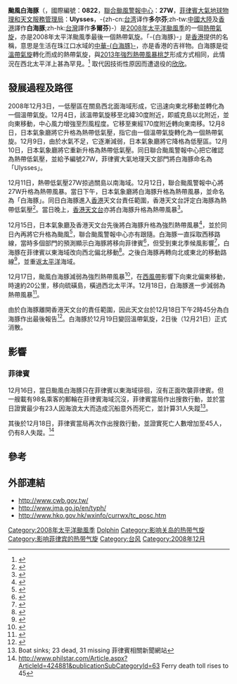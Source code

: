 {{noteTA|G1=Weather|G2=CWBTyphoonOld
|T=zh-cn:台风白海豚 (2008年); zh-tw:中度颱風多爾芬 (2008年); zh-hk:颱風白海豚 (2008年); zh-mo:颱風白海豚 (2008年)
|1=zh-cn:白海豚;zh-tw:多爾芬;zh-hk:白海豚; zh-mo:白海豚;
|2=zh-cn:强热帶风暴桃芝; zh-tw:強烈熱帶風暴桔梗; zh-hk:強烈熱帶風暴桃芝; zh-mo:強烈熱帶風暴桃芝;
}}
{{about|2008年的颱風白海豚|其它同名風暴|颱風白海豚}}
{{颱風基礎資訊
|颱風名稱              = 颱風白海豚
|外文名稱              = Typhoon Dolphin
|外文語言              = 英語
|十分鐘平均風速JMA      = 65|JMA=knot
|十分鐘平均風速CWB      = 33|CWB=m/s
|十分鐘平均風速KMA      = 36|KMA=m/s
|十分鐘平均風速HKO      = 120
|十分鐘平均風速PAGASA   = 130
|二分鐘平均風速         = 35|NMC=m/s
|一分鐘平均風速         = 85|SSHS=knot
|代表圖像              = Dolphin 2008-12-16 at 0445 UTC.jpg
|代表圖像名稱          = 颱風白海豚
|形成日期              = 2008年12月3日
|轉化日期              = 2008年12月8日（轉化為[[熱帶氣旋|熱帶氣旋]]）<br>2008年12月19日（復原為[[溫帶氣旋|溫帶氣旋]]）
|消散日期              = 2008年12月21日
|最低氣壓              = 970
|瞬間最大陣風          = 175
|財產損失              = 
|死傷人數              = 45死8失蹤
|影響地區              = {{PHI}}
|備註                  = 
|颱風路徑圖            = Dolphin 2008 track.png
|風季年份              = 2008
|風季位置              = 太平洋
}}{{各地中文名
|cn= 白海豚
|tw= 多爾芬<ref>[http://news.gpwb.gov.tw/mobile/news.aspx?ydn=026dTHGgTRNpmRFEgxcbfc4F8J3ahtuG7OxCtCB9AyWjSfuwcke697cHl1SO5xIk1I7BBaIj5p3W5uTmQOkPYnWyr9qjbv2z3iKDm6ldm3c%3D 東北季風增強 氣溫下降 早、晚溫差大]{{dead link|date=2018年5月 |bot=InternetArchiveBot |fix-attempted=yes }}，2008-12-14，國防部[[青年日報|青年日報]]社</ref><ref>[http://pheoc.phfd.gov.tw/upload/news/35072012-05-22file1.doc 西北太平洋及南海颱風中文音譯及國際命名對照表] {{Wayback|url=http://pheoc.phfd.gov.tw/upload/news/35072012-05-22file1.doc |date=20160304103142 }}，[[澎湖縣政府消防局|澎湖縣政府消防局]]</ref><ref>[http://rdc28.cwb.gov.tw/TDB/ntdb/pageControl/typhoon 颱風資料庫] {{Wayback|url=http://rdc28.cwb.gov.tw/TDB/ntdb/pageControl/typhoon |date=20181025071210 }}，[[交通部中央氣象局|交通部中央氣象局]]</ref><ref>{{cite web | url=http://www.sharpdaily.tw/index/article/3523 | title=下個颱風名叫「白海豚」　網友：真的會轉彎 | publisher=[[爽報_(台灣)|台灣爽報]] | date=2015-05-07 | accessdate=2015-05-15 | author=隋昊志 | archive-date=2015-05-18 | archive-url=https://web.archive.org/web/20150518100825/http://www.sharpdaily.tw/index/article/3523 | dead-url=yes }}</ref>
|hk= 白海豚<ref>[http://archive.news.gov.hk/isd/ebulletin/tc/category/environment/051124/html/051124tc04001.htm -{白}-海豚、獅-{子山}-成颱風名字]，2005-11-24，[[香港政府|香港政府]]新聞網</ref><ref>[http://www.hko.gov.hk/wxinfo/news/2005/pre1124c.htm 熱帶氣旋將易名：「白海豚」、「獅子山」登台，「欣欣」、「婷婷」退役] {{Wayback|url=http://www.hko.gov.hk/wxinfo/news/2005/pre1124c.htm |date=20120121071332 }}，2005-11-24，[[香港天文台|香港天文台]]</ref>
}}
{{NoteUTC+8}}
{{portal pts}}
'''颱風白海豚'''（{{lang-en|'''Typhoon Dolphin'''}}，國際編號：'''0822'''，[[聯合颱風警報中心|聯合颱風警報中心]]：'''27W'''，[[菲律賓大氣地球物理和天文服務管理局|菲律賓大氣地球物理和天文服務管理局]]：'''Ulysses'''，-{zh-cn:[[台湾|台湾]]译作'''多尔芬''';zh-tw:[[中國大陸|中國大陸]]及[[香港|香港]]譯作'''白海豚''';zh-hk:[[台灣|台灣]]譯作'''多爾芬'''}-）是[[2008年太平洋颱風季|2008年太平洋颱風季]]的一個[[熱帶氣旋|熱帶氣旋]]，亦是2008年太平洋颱風季最後一個熱帶氣旋。「-{白海豚}-」是[[香港|香港]]提供的名稱，意思是生活在珠江口水域的[[中華白海豚|中華-{白海豚}-]]，亦是香港的吉祥物。白海豚是從[[溫帶氣旋|溫帶氣旋]]轉化而成的熱帶氣旋，與[[強烈熱帶風暴桃芝_(2013年)|2013年強烈熱帶風暴桃芝]]形成方式相同，此情況在西北太平洋上甚為罕見。<ref>{{Cite web |url=http://www.hko.gov.hk/informtc/sound/tc_pronunciation2008c.htm#N.korea |title=存档副本 |accessdate=2008-12-16 |archive-date=2008-12-18 |archive-url=https://web.archive.org/web/20081218051544/http://www.hko.gov.hk/informtc/sound/tc_pronunciation2008c.htm#N.korea |dead-url=no }}</ref>
取代因技術性原因而遭退役的[[熱帶風暴欣欣|欣欣]]。

==發展過程及路徑==
2008年12月3日，一低壓區在關島西北面海域形成，它迅速向東北移動並轉化為一個溫帶氣旋。12月4日，該溫帶氣旋移至北緯30度附近，即威克島以北附近，並向東移動，中心風力增強至烈風程度。它移至東經170度附近轉向東南移。12月8日，日本氣象廳將它升格為熱帶低氣壓，指它由一個溫帶氣旋轉化為一個熱帶氣旋。12月9日，由於水氣不足，它逐漸減弱，日本氣象廳將它降格為低壓區。12月10日，日本氣象廳將它重新升格為熱帶低氣壓。同日聯合颱風警報中心把它確認為熱帶低氣壓，並給予編號27W，菲律賓大氣地理天文部門將白海豚命名為「Ulysses」。

12月11日，熱帶低氣壓27W掠過關島以南海域。12月12日，聯合颱風警報中心將27W升格為熱帶風暴。當日下午，日本氣象廳將白海豚升格為熱帶風暴，並命名為「白海豚」。同日白海豚進入[[香港|香港]]天文台責任範圍，香港天文台評定白海豚為熱帶低氣壓<ref>{{cite web|url=http://www.info.gov.hk/gia/wr/200812/12/P200812120206.htm|title=天 氣 稿 第 096 號 - 本港天氣預報|author=香港天文台|date=2008-12-12|accessdate=2008-12-16|archive-date=2014-12-13|archive-url=https://web.archive.org/web/20141213042439/http://www.info.gov.hk/gia/wr/200812/12/P200812120206.htm|dead-url=no}}</ref>。當日晚上，[[香港天文台|香港天文台]]亦將白海豚升格為熱帶風暴<ref>{{cite web|url=http://www.info.gov.hk/gia/wr/200812/12/P200812120326.htm|title=天 氣 稿 第 137 號 - 本港天氣預報|author=香港天文台|date=2008-12-12|accessdate=2008-12-16|archive-date=2014-12-13|archive-url=https://web.archive.org/web/20141213042705/http://www.info.gov.hk/gia/wr/200812/12/P200812120326.htm|dead-url=no}}</ref>。

12月15日，日本氣象廳及香港天文台先後將白海豚升格為強烈熱帶風暴<ref>{{cite web|url=http://www.info.gov.hk/gia/wr/200812/15/P200812150078.htm|title=天 氣 稿 第 057 號 - 本港天氣預報|author=香港天文台|date=2008-12-15|accessdate=2008-12-16|archive-date=2014-12-13|archive-url=https://web.archive.org/web/20141213042204/http://www.info.gov.hk/gia/wr/200812/15/P200812150078.htm|dead-url=no}}</ref>，並於同日內再將它升格為颱風<ref>{{cite web|url=http://www.info.gov.hk/gia/wr/200812/15/P200812150284.htm|title=天 氣 稿 第 142 號 - 本港天氣預報|author=香港天文台|date=2008-12-15|accessdate=2008-12-16|archive-date=2008-12-19|archive-url=https://web.archive.org/web/20081219151830/http://www.info.gov.hk/gia/wr/200812/15/P200812150284.htm|dead-url=no}}</ref>，聯合颱風警報中心亦有跟隨。白海豚一直採取西移路線，當時多個部門的預測顯示白海豚將移向菲律賓<ref>{{cite web|url=http://www.info.gov.hk/gia/wr/200812/15/P200812150068.htm|title=天 氣 稿 第 051 號 - 本港天氣預報|date=2008-12-15|accessdate=2008-12-16|archive-date=2014-12-13|archive-url=https://web.archive.org/web/20141213042530/http://www.info.gov.hk/gia/wr/200812/15/P200812150068.htm|dead-url=no}}</ref>，但受到東北季候風影響<ref>{{cite web|url=http://www.info.gov.hk/gia/wr/200812/16/P200812160020.htm|title=天 氣 稿 第 015 號 - 本港天氣預報|author=香港天文台|date=2008-12-16|accessdate=2008-12-16|archive-date=2014-12-13|archive-url=https://web.archive.org/web/20141213042201/http://www.info.gov.hk/gia/wr/200812/16/P200812160020.htm|dead-url=no}}</ref>，白海豚在菲律賓以東海域改向西北偏北移動<ref>{{cite web|url=http://www.info.gov.hk/gia/wr/200812/15/P200812150291.htm|title=天 氣 稿 第 147 號 - 本港天氣預報|author=香港天文台|date=2008-12-15|accessdate=2008-12-16|archive-date=2014-12-13|archive-url=https://web.archive.org/web/20141213042617/http://www.info.gov.hk/gia/wr/200812/15/P200812150291.htm|dead-url=no}}</ref>。之後白海豚再轉向北或東北的移動路線<ref name="ref1">{{cite web|url=http://www.info.gov.hk/gia/wr/200812/16/P200812160224.htm|title=天 氣 稿 第 113 號 - 本港天氣預報|author=香港天文台|date=2008-12-16|accessdate=2008-12-16|archive-date=2014-12-13|archive-url=https://web.archive.org/web/20141213042441/http://www.info.gov.hk/gia/wr/200812/16/P200812160224.htm|dead-url=no}}</ref>，並重返[[太平洋|太平洋]]海域。

12月17日，颱風白海豚減弱為強烈熱帶風暴<ref>{{cite web|url=http://www.info.gov.hk/gia/wr/200812/17/P200812170330.htm|title=天 氣 稿 第 144 號 - 本港天氣預報|author=香港天文台|date=2008-12-17|accessdate=2008-12-18|archive-date=2014-12-13|archive-url=https://web.archive.org/web/20141213042206/http://www.info.gov.hk/gia/wr/200812/17/P200812170330.htm|dead-url=no}}</ref>，在[[西風帶|西風帶]]影響下向東北偏東移動，時速約20公里，移向硫磺島，橫過西北太平洋。12月18日，白海豚進一步減弱為熱帶風暴<ref>{{cite web|url=http://www.info.gov.hk/gia/wr/200812/18/P200812180034.htm|title=天 氣 稿 第 023 號 - 本港天氣預報|author=香港天文台|date=2008-12-18|accessdate=2008-12-18|archive-date=2014-12-13|archive-url=https://web.archive.org/web/20141213042110/http://www.info.gov.hk/gia/wr/200812/18/P200812180034.htm|dead-url=no}}</ref>。

由於白海豚離開香港天文台的責任範圍，因此天文台於12月18日下午2時45分為白海豚作出最後報告<ref>{{cite web|url=http://www.info.gov.hk/gia/wr/200812/18/P200812180146.htm|title=天 氣 稿 第 084 號 - 本港天氣預報|author=香港天文台|date=2008-12-18|accessdate=2008-12-18|archive-date=2014-12-13|archive-url=https://web.archive.org/web/20141213042619/http://www.info.gov.hk/gia/wr/200812/18/P200812180146.htm|dead-url=no}}</ref>。白海豚於12月19日變回溫帶氣旋，2日後（12月21日）正式消散。

==影響==
===菲律賓===
12月16日，當日颱風白海豚只在菲律賓以東海域徘徊，沒有正面吹襲菲律賓。但一艘載有98名乘客的郵輪在菲律賓海域沉沒，菲律賓當局作出搜救行動，並於當日證實最少有23人因海浪太大而造成沉船意外而死亡，並計算31人失蹤<ref>Boat sinks; 23 dead, 31 missing 菲律賓相關新聞網站</ref>。

其後於12月18日，菲律賓當局再次作出搜救行動，並證實死亡人數增加至45人，仍有8人失蹤。<ref>http://www.philstar.com/Article.aspx?ArticleId=424881&publicationSubCategoryId=63{{Dead link|date=2018年7月 |bot=InternetArchiveBot |fix-attempted=yes }} Ferry death toll rises to 45</ref>

== 參考 ==
{{reflist|2}}

== 外部連結 ==
{{commons cat|Typhoon Dolphin (2008)}}
*http://www.cwb.gov.tw/ {{Wayback|url=http://www.cwb.gov.tw/ |date=20181025071210 }}
*http://www.jma.go.jp/en/typh/ {{WebCite|url=https://www.webcitation.org/6rdK3LVIg?url=http://www.jma.go.jp/en/typh/ |date=20170701143628 |dateformat=iso }}
*http://www.hko.gov.hk/wxinfo/currwx/tc_posc.htm {{Wayback|url=http://www.hko.gov.hk/wxinfo/currwx/tc_posc.htm |date=20081216231321 }}

{{2008 Pacific typhoon season buttons}}

[[Category:2008年太平洋颱風季|Category:2008年太平洋颱風季]]
[[Category:二级热带气旋|Dolphin]]
[[Category:影响关岛的热带气旋|Category:影响关岛的热带气旋]]
[[Category:影响菲律宾的热带气旋|Category:影响菲律宾的热带气旋]]
[[Category:台风|Category:台风]]
[[Category:2008年12月|Category:2008年12月]]